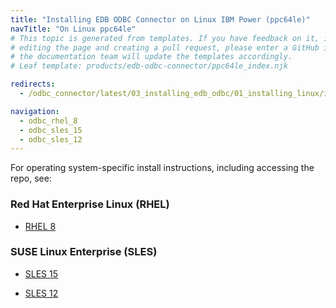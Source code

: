 ```yaml
---
title: "Installing EDB ODBC Connector on Linux IBM Power (ppc64le)"
navTitle: "On Linux ppc64le"
# This topic is generated from templates. If you have feedback on it, instead of
# editing the page and creating a pull request, please enter a GitHub issue and
# the documentation team will update the templates accordingly.
# Leaf template: products/edb-odbc-connector/ppc64le_index.njk

redirects:
  - /odbc_connector/latest/03_installing_edb_odbc/01_installing_linux/ibm_power_ppc64le/

navigation:
  - odbc_rhel_8
  - odbc_sles_15
  - odbc_sles_12
---
```


For operating system-specific install instructions, including accessing the repo, see:

### Red Hat Enterprise Linux (RHEL)

- [RHEL 8](odbc_rhel_8)

### SUSE Linux Enterprise (SLES)

- [SLES 15](odbc_sles_15)

- [SLES 12](odbc_sles_12)
